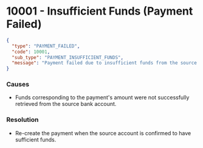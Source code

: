 # 10001 - Insufficient Funds (Payment Failed)

```json
{
  "type": "PAYMENT_FAILED",
  "code": 10001,
  "sub_type": "PAYMENT_INSUFFICIENT_FUNDS",
  "message": "Payment failed due to insufficient funds from the source account."
}
```

### Causes
- Funds corresponding to the payment's amount were not successfully retrieved from
the source bank account.

### Resolution
- Re-create the payment when the source account is confirmed to have sufficient funds.
